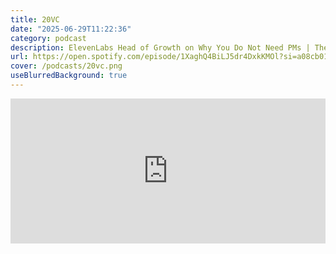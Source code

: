 ```yaml
---
title: 20VC
date: "2025-06-29T11:22:36"
category: podcast
description: ElevenLabs Head of Growth on Why You Do Not Need PMs | The 7-Part Launch Playbook That Gets 700K+ Views Per Product | The Truth About CAC, Payback & Performance Marketing in AI with Luke Harries
url: https://open.spotify.com/episode/1XaghQ4BiLJ5dr4DxkKMOl?si=a08cb01b15de4c12
cover: /podcasts/20vc.png
useBlurredBackground: true
---
```


<iframe
  src="https://open.spotify.com/embed/episode/1XaghQ4BiLJ5dr4DxkKMOl"
  width="100%"
  height="232"
  frameBorder="0"
  allowfullscreen=""
  allow="autoplay; clipboard-write; encrypted-media; fullscreen; picture-in-picture"
  loading="lazy"
></iframe>
